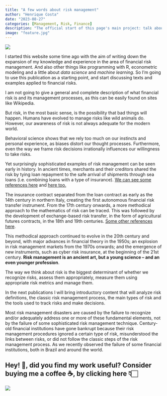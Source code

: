```yaml
---
title: "A few words about risk management"
author: "Henrique Costa"
date: "2023-08-27"
categories: [Management, Risk, Finance]
description: "The official start of this page's main project: talk about financial risk management"
image: "feature.jpg"
---
```


![](feature.jpg)

I started this website some time ago with the aim of writing down the expansion of my knowledge and experience in the area of financial risk management. And also other things like programming with R, econometric modeling and a little about *data science* and *machine learning*. So I'm going to use this publication as a starting point, and start discussing texts and examples applied to financial risks.

I am not going to give a general and complete description of what financial risk is and its management processes, as this can be easily found on sites like Wikipedia.

But risk, in the most basic sense, is the possibility that bad things will happen. Humans have evolved to manage risks like wild animals do. However, our awareness of risk is not always adequate for the modern world.

Behavioral science shows that we rely too much on our instincts and personal experience, as biases distort our thought processes. Furthermore, even the way we frame risk decisions irrationally influences our willingness to take risks.

Yet surprisingly sophisticated examples of risk management can be seen early in history. In ancient times, merchants and their creditors shared the risk by tying loan repayment to the safe arrival of shipments through sea loans (i.e. combining loans with a type of insurance). [We can see some references here](https://risk-engineering.org/concept/history-of-insurance) and [here too.](https://core.ac.uk/download/pdf/289933444.pdf )

The insurance contract separated from the loan contract as early as the 14th century in northern Italy, creating the first autonomous financial risk transfer instrument. From the 17th century onwards, a more methodical approach to the mathematics of risk can be traced. This was followed by the development of exchange-based risk transfer, in the form of agricultural futures contracts, in the 18th and 19th centuries. [Some other references here](https://www.jstor.org/stable/10.1086/ahr.111.2.307).

This methodical approach continued to evolve in the 20th century and beyond, with major advances in financial theory in the 1950s; an explosion in risk management markets from the 1970s onwards; and the emergence of new instruments, such as cyber risk insurance, at the beginning of the 21st century. **Risk management is an ancient art, but a young science – and an even younger profession**.

The way we think about risk is the biggest determinant of whether we recognize risks, assess them appropriately, measure them using appropriate risk metrics and manage them.

In the next publications I will bring introductory content that will analyze risk definitions, the classic risk management process, the main types of risk and the tools used to track risks and make decisions.

Most risk management disasters are caused by the failure to recognize and/or adequately address one or more of these fundamental elements, not by the failure of some sophisticated risk management technique. Century-old financial institutions have gone bankrupt because their risk management procedures ignored a certain type of risk, misunderstood the links between risks, or did not follow the classic steps of the risk management process. As we recently observed the failure of some financial institutions, both in Brazil and around the world.
 









::: callout-note
# Hey! 👋, did you find my work useful? Consider buying me a coffee ☕, by clicking here 👇🏻

<a href="https://www.buymeacoffee.com/hcostax"><img src="https://img.buymeacoffee.com/button-api/?text=Buy me a coffee&amp;emoji=&amp;slug =hcostax&amp;button_colour=5F7FFF&amp;font_colour=ffffff&amp;font_family=Cookie&amp;outline_colour=000000&amp;coffee_colour=FFDD00"/></a>
:::
